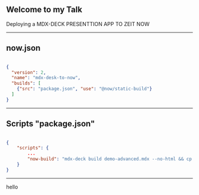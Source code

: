 

<Head>
  <title>Deploying MDX Desk to Zeit now</title>
</Head>

## Welcome to my Talk
Deploying a MDX-DECK PRESENTTION APP TO ZEIT NOW


---

<Head>
  <title>Deploying MDX Desk to Zeit now</title>
</Head>

## now.json
```json

{
  "version": 2,
  "name": "mdx-desk-to-now",
  "builds": [
    {"src": "package.json", "use": "@now/static-build"}
  ]
}

```

---

<Head>
  <title>Deploying MDX Desk to Zeit now</title>
</Head>

## Scripts "package.json"

```json

{
    "scripts": {
        ...
        "now-build": "mdx-deck build demo-advanced.mdx --no-html && cp -r images dist/ && cp -r snippets dist/"
    }
}

```

---



<Notes>
hello
</Notes>
